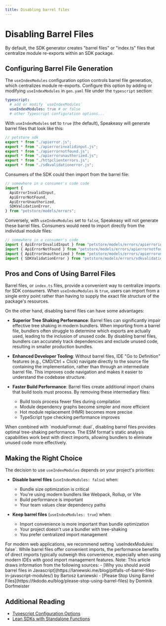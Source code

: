 ```yaml
---
title: Disabling barrel files
---
```



# Disabling Barrel Files

By default, the SDK generator creates "barrel files" or "index.ts" files that centralize module re-exports within an SDK package.

## Configuring Barrel File Generation

The `useIndexModules` configuration option controls barrel file generation, which centralizes module re-exports. Configure this option by adding or modifying `useIndexModules` in `gen.yaml` file under the `typescript` section:

```yaml <sdk-root>/.speakeasy/gen.yaml
typescript:
  # add or modify `useIndexModules`
  useIndexModules: true # or false
  # other Typescript configuration options...
```

With `useIndexModules` set to `true` (the default), Speakeasy will generate barrel files that look like this:

```typescript <sdk-root>/src/models/errors/index.ts
// petstore sdk
export * from "./apierror.js";
export * from "./apierrorinvalidinput.js";
export * from "./apierrornotfound.js";
export * from "./apierrorunauthorized.js";
export * from "./httpclienterrors.js";
export * from "./sdkvalidationerror.js";
```

Consumers of the SDK could then import from the barrel file:

```typescript example.ts
// somewhere in a consumer's code code
import {
  ApiErrorInvalidInput,
  ApiErrorNotFound,
  ApiErrorUnauthorized,
  SDKValidationError,
} from "petstore/models/errors";
```

Conversely, with `useIndexModules` set to `false`, Speakeasy will not generate these barrel files. Consumers would need to import directly from the individual module files:

```typescript example.ts
// somewhere in a consumer's code
import { ApiErrorInvalidInput } from "petstore/models/errors/apierrorinvalidinput.js";
import { ApiErrorNotFound } from "petstore/models/errors/apierrornotfound.js";
import { ApiErrorUnauthorized } from "petstore/models/errors/apierrorunauthorized.js";
import { SDKValidationError } from "petstore/models/errors/sdkvalidationerror.js";
```

## Pros and Cons of Using Barrel Files

Barrel files, or `index.ts` files, provide a convenient way to centralize imports for SDK consumers. When `useIndexModules` is `true`, users can import from a single entry point rather than having to supply the exact file structure of the package's resources.

On the other hand, disabling barrel files can have some advantages:

- **Superior Tree Shaking Performance**: Barrel files can significantly impair effective tree shaking in modern bundlers. When importing from a barrel file, bundlers often struggle to determine which exports are actually used, leading to the inclusion of unused code. By disabling barrel files, bundlers can accurately track dependencies and exclude unused code, resulting in smaller production bundles.

- **Enhanced Developer Tooling**: Without barrel files, IDE "Go to Definition" features (e.g., CMD/Ctrl + Click) navigate directly to the source file containing the implementation, rather than through an intermediate barrel file. This improves code navigation and makes it easier to understand the codebase structure.

- **Faster Build Performance**: Barrel files create additional import chains that build tools must process. By removing these intermediary files:
  - Build tools process fewer files during compilation
  - Module dependency graphs become simpler and more efficient
  - Hot module replacement (HMR) becomes more precise
  - TypeScript type checking performance improves

<Callout title="Performance tip" type="info">
When combined with `moduleFormat: dual`, disabling barrel files provides optimal tree-shaking performance. The ESM format&apos;s static analysis capabilities work best with direct imports, allowing bundlers to eliminate unused code more effectively.
</Callout>

## Making the Right Choice

The decision to use `useIndexModules` depends on your project's priorities:

- **Disable barrel files** (`useIndexModules: false`) when:
  - Bundle size optimization is critical
  - You're using modern bundlers like Webpack, Rollup, or Vite
  - Build performance is important
  - Your team values clear dependency paths
  
- **Keep barrel files** (`useIndexModules: true`) when:
  - Import convenience is more important than bundle optimization
  - Your project doesn't use a bundler with tree-shaking
  - You prefer centralized import management

<Callout title="Recommendation" type="info">
For modern web applications, we recommend setting `useIndexModules: false`. While barrel files offer convenient imports, the performance benefits of direct imports typically outweigh this convenience, especially when using modern IDEs with good import management features.
</Callout>

<Callout title="Note" type="info">
  Note: This article draws information from the following sources: - [Why you
  should avoid barrel files in
  Javascript](https://laniewski.me/blog/pitfalls-of-barrel-files-in-javascript-modules/)
  by Bartosz Łaniewski - [Please Stop Using Barrel
  Files](https://tkdodo.eu/blog/please-stop-using-barrel-files) by Dominik
  Dorfmeister
</Callout>

## Additional Reading

- [Typescript Configuration Options](/docs/customize/typescript/configuring-module-format)
- [Lean SDKs with Standalone Functions](/post/standalone-functions)
